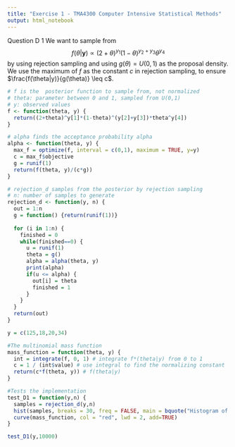 ---
title: "Exercise 1 - TMA4300 Computer Intensive Statistical Methods"
output: html_notebook
---
Question D 1 
We want to sample from 
$$
f(\theta|\mathbf{y})\propto(2+\theta)^{y_1}(1-\theta)^{y_2+y_3}\theta^{y_4}
$$
by using rejection sampling and using $g(\theta) = U(0,1)$ as the proposal density. We use the maximum of $f$ as the constant $c$ in rejection sampling, to ensure $\frac{f(\theta|y)}{g(\theta)} \leq c$. 

```{r}
# f is the  posterior function to sample from, not normalized
# theta: parameter between 0 and 1, sampled from U(0,1)
# y: observed values
f <- function(theta, y) {
  return((2+theta)^y[1]*(1-theta)^(y[2]+y[3])*theta^y[4])
}

# alpha finds the acceptance probability alpha
alpha <- function(theta, y) {
  max_f = optimize(f, interval = c(0,1), maximum = TRUE, y=y)
  c = max_f$objective
  g = runif(1)
  return(f(theta, y)/(c*g))
}

# rejection_d samples from the posterior by rejection sampling
# n: number of samples to generate
rejection_d <- function(y, n) {
  out = 1:n
  g = function() {return(runif(1))}
  
  for (i in 1:n) {
    finished = 0
    while(finished==0) {
      u = runif(1)
      theta = g()
      alpha = alpha(theta, y)
      print(alpha)
      if(u <= alpha) {
        out[i] = theta
        finished = 1
      }
    }
  }
  return(out)
}

y = c(125,18,20,34)

#The multinomial mass function
mass_function = function(theta, y) {
  int = integrate(f, 0, 1) # integrate f*(theta|y) from 0 to 1
  c = 1 / (int$value) # use integral to find the normalizing constant
  return(c*f(theta, y)) # f(theta|y)
}

#Tests the implementation
test_D1 = function(y,n) {
  samples = rejection_d(y,n)
  hist(samples, breaks = 30, freq = FALSE, main = bquote("Histogram of samples"))
  curve(mass_function, col = "red", lwd = 2, add=TRUE)
}

test_D1(y,10000)
```
